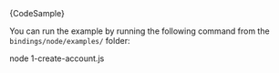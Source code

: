 

<CodeBlock className="language-typescript">
  {CodeSample}
</CodeBlock>

You can run the example by running the following command from the `bindings/node/examples/` folder:

<CodeBlock className="language-bash">
    node 1-create-account.js
</CodeBlock>
